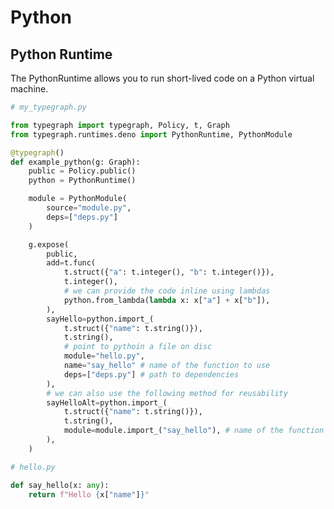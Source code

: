 # Python

## Python Runtime

The PythonRuntime allows you to run short-lived code on a Python virtual machine.

```python
# my_typegraph.py

from typegraph import typegraph, Policy, t, Graph
from typegraph.runtimes.deno import PythonRuntime, PythonModule

@typegraph()
def example_python(g: Graph):
    public = Policy.public()
    python = PythonRuntime()

    module = PythonModule(
        source="module.py",
        deps=["deps.py"]
    )

    g.expose(
        public,
        add=t.func(
            t.struct({"a": t.integer(), "b": t.integer()}),
            t.integer(),
            # we can provide the code inline using lambdas
            python.from_lambda(lambda x: x["a"] + x["b"]),
        ),
        sayHello=python.import_(
            t.struct({"name": t.string()}),
            t.string(),
            # point to pythoin a file on disc
            module="hello.py",
            name="say_hello" # name of the function to use
            deps=["deps.py"] # path to dependencies
        ),
        # we can also use the following method for reusability
        sayHelloAlt=python.import_(
            t.struct({"name": t.string()}),
            t.string(),
            module=module.import_("say_hello"), # name of the function to use
        ),
    )
```

```python
# hello.py

def say_hello(x: any):
    return f"Hello {x["name"]}"
```
